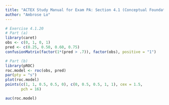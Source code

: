 ```yaml
---
title: "ACTEX Study Manual for Exam PA: Section 4.1 (Conceptual Foundations of GLMs)"
author: "Ambrose Lo"
---
```


```r
# Exercise 4.1.20
# Part (a)
library(caret)
obs <- c(0, 1, 0, 1)
pred <- c(0.25, 0.50, 0.60, 0.75)
confusionMatrix(factor(1*(pred > .7)), factor(obs), positive = "1")

# Part (b)
library(pROC)
roc.model <- roc(obs, pred)
par(pty = "s")
plot(roc.model)
points(c(1, 1, 0.5, 0.5, 0), c(0, 0.5, 0.5, 1, 1), cex = 1.5,
       pch = 16)

auc(roc.model)
```